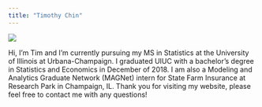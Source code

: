 ```yaml
---
title: "Timothy Chin"
---
```


![](Timothy Chin.jpg)

Hi, I’m Tim and I’m currently pursuing my MS in Statistics at the University of Illinois at Urbana-Champaign. I graduated UIUC with a bachelor’s degree in Statistics and Economics in December of 2018. I am also a Modeling and Analytics Graduate Network (MAGNet) intern for State Farm Insurance at Research Park in Champaign, IL. Thank you for visiting my website, please feel free to contact me with any questions!